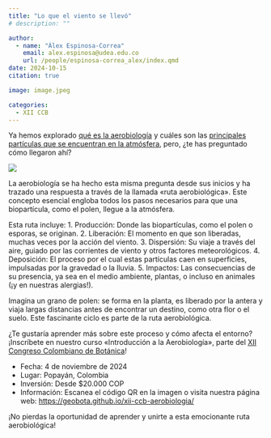 ```yaml
---
title: "Lo que el viento se llevó"
# description: ""

author: 
  - name: "Álex Espinosa-Correa"
    email: alex.espinosa@udea.edu.co
    url: /people/espinosa-correa_alex/index.qmd
date: 2024-10-15
citation: true

image: image.jpeg

categories:
  - XII CCB
---
```


Ya hemos explorado [qué es la aerobiología](../2024-08-21_xii-ccb/) y cuáles son las [principales partículas que se encuentran en la atmósfera](../2024-10-04_xii-ccb/), pero, ¿te has preguntado cómo llegaron ahí?

![](image.jpeg){fig-align="center" fig-alt="Imagen con fondo magenta vibrante que promociona el curso «Introducción a la Aerobiología» que se realizará en Popayán, Colombia, el 4 de noviembre de 2024, como parte del XII Congreso Colombiano de Botánica. En la parte superior izquierda, se observa el logo del congreso acompañado de una ilustración de hojas de Myrcia popayanensis. A la derecha, un código QR proporciona acceso directo a más información sobre el curso en el sitio web geobota.github.io. En el centro, en texto negro: «INTRODUCCIÓN A LA AEROBIOLOGÍA. Popayán, Colombia. Noviembre 4. Desde $20.000 COP. ¿Sabías que hay partículas de origen biológico que son dispersadas por el viento? ¡Captúralas inscribiéndote en nuestro curso!». Al fondo, a la derecha, aparece una ilustración de una planta con flores blancas y delicadas hojas verdes."}

La aerobiología se ha hecho esta misma pregunta desde sus inicios y ha trazado una respuesta a través de la llamada «ruta aerobiológica». Este concepto esencial engloba todos los pasos necesarios para que una biopartícula, como el polen, llegue a la atmósfera.

Esta ruta incluye: 
1.  Producción: Donde las biopartículas, como el polen o esporas, se originan.
2.  Liberación: El momento en que son liberadas, muchas veces por la acción del viento.
3.  Dispersión: Su viaje a través del aire, guiado por las corrientes de viento y otros factores meteorológicos.
4.  Deposición: El proceso por el cual estas partículas caen en superficies, impulsadas por la gravedad o la lluvia.
5.  Impactos: Las consecuencias de su presencia, ya sea en el medio ambiente, plantas, o incluso en animales (¡y en nuestras alergias!).

Imagina un grano de polen: se forma en la planta, es liberado por la antera y viaja largas distancias antes de encontrar un destino, como otra flor o el suelo. Este fascinante ciclo es parte de la ruta aerobiológica.

¿Te gustaría aprender más sobre este proceso y cómo afecta el entorno? ¡Inscríbete en nuestro curso «Introducción a la Aerobiología», parte del [XII Congreso Colombiano de Botánica](https://congresobotanica.org)!

-   Fecha: 4 de noviembre de 2024
-   Lugar: Popayán, Colombia
-   Inversión: Desde $20.000 COP
-   Información: Escanea el código QR en la imagen o visita nuestra página web: <https://geobota.github.io/xii-ccb-aerobiologia/>

¡No pierdas la oportunidad de aprender y unirte a esta emocionante ruta aerobiológica!
